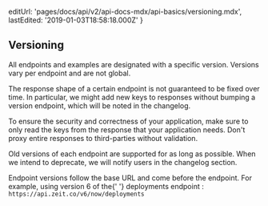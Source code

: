 
  editUrl: 'pages/docs/api/v2/api-docs-mdx/api-basics/versioning.mdx',
  lastEdited: '2019-01-03T18:58:18.000Z'
}

## Versioning

All endpoints and examples are designated with a specific version. Versions vary per endpoint and are not global.

The response shape of a certain endpoint is not guaranteed to be fixed over time. In particular, we might add new keys to responses without bumping a version endpoint, which will be noted in the changelog.

To ensure the security and correctness of your application, make sure to only read the keys from the response that your application needs. Don't proxy entire responses to third-parties without validation.

Old versions of each endpoint are supported for as long as possible. When we intend to deprecate, we will notify users in the changelog section.

<Example>
  <span>
    Endpoint versions follow the base URL and come before the endpoint. For
    example, using version <InlineCode>6</InlineCode> of the{' '}
    <GenericLink href="#endpoints/deployments">
      deployments endpoint
    </GenericLink>
    :
  </span>
  <Code>https://api.zeit.co/v6/now/deployments</Code>
</Example>
